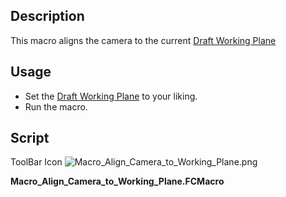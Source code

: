 <languages/>

{{Macro
|Name=Macro Align Camera to Working Plane
|Icon=Macro_Align_Camera_to_Working_Plane.png
|Description=This macro aligns the camera to the current [[Draft SelectPlane|Draft Working Plane]]
|Author=yorik
|Version=0.1
|Date=2017-03-16
|Download=[https://wiki.freecad.org/images/f/fd/Macro_Align_Camera_to_Working_Plane.png ToolBar Icon]
|FCVersion=All
|SeeAlso=[[Macro Align Working Plane to Camera|Macro Align Working Plane to Camera]] [[File:Macro_Align_Working_Plane_to_Camera.png|24px]] 
}}

==Description==

This macro aligns the camera to the current [[Draft SelectPlane|Draft Working Plane]]

==Usage==

* Set the [[Draft SelectPlane|Draft Working Plane]] to your liking.
* Run the macro.

==Script== 

ToolBar Icon
[[Image:Macro_Align_Camera_to_Working_Plane.png]]

'''Macro_Align_Camera_to_Working_Plane.FCMacro'''

{{MacroCode|code=
import FreeCAD,FreeCADGui
c = FreeCADGui.ActiveDocument.ActiveView.getCameraNode()
r = FreeCAD.DraftWorkingPlane.getRotation().Rotation.Q
c.orientation.setValue(r)
}}

{{clear}}